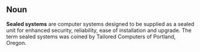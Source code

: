 == Noun ==

'''Sealed systems''' are computer systems designed to be supplied as a sealed unit for enhanced security, reliability, ease of installation and upgrade. The term sealed systems was coined by Tailored Computers of Portland, Oregon.